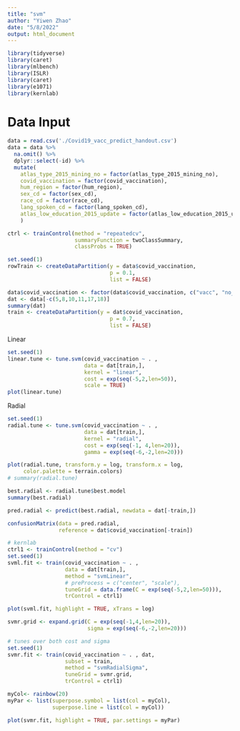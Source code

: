```yaml
---
title: "svm"
author: "Yiwen Zhao"
date: "5/8/2022"
output: html_document
---
```


```r
library(tidyverse)
library(caret)
library(mlbench)
library(ISLR)
library(caret)
library(e1071)
library(kernlab)
```

# Data Input

```r
data = read.csv('./Covid19_vacc_predict_handout.csv')
data = data %>% 
  na.omit() %>% 
  dplyr::select(-id) %>% 
  mutate(
    atlas_type_2015_mining_no = factor(atlas_type_2015_mining_no),
    covid_vaccination = factor(covid_vaccination),
    hum_region = factor(hum_region),
    sex_cd = factor(sex_cd),
    race_cd = factor(race_cd),
    lang_spoken_cd = factor(lang_spoken_cd),
    atlas_low_education_2015_update = factor(atlas_low_education_2015_update)
    )

ctrl <- trainControl(method = "repeatedcv",
                     summaryFunction = twoClassSummary,
                     classProbs = TRUE)

set.seed(1)
rowTrain <- createDataPartition(y = data$covid_vaccination,
                                p = 0.1,
                                list = FALSE)
```




```r
data$covid_vaccination <- factor(data$covid_vaccination, c("vacc", "no_vacc"))
dat <- data[-c(5,8,10,11,17,18)]
summary(dat)
train <- createDataPartition(y = dat$covid_vaccination,
                                p = 0.7,
                                list = FALSE)
```

Linear
```r
set.seed(1)
linear.tune <- tune.svm(covid_vaccination ~ . , 
                        data = dat[train,], 
                        kernel = "linear", 
                        cost = exp(seq(-5,2,len=50)),
                        scale = TRUE)
plot(linear.tune)
```


Radial
```r
set.seed(1)
radial.tune <- tune.svm(covid_vaccination ~ . , 
                        data = dat[train,], 
                        kernel = "radial", 
                        cost = exp(seq(-1, 4,len=20)),
                        gamma = exp(seq(-6,-2,len=20)))

plot(radial.tune, transform.y = log, transform.x = log, 
     color.palette = terrain.colors)
# summary(radial.tune)

best.radial <- radial.tune$best.model
summary(best.radial)

pred.radial <- predict(best.radial, newdata = dat[-train,])

confusionMatrix(data = pred.radial, 
                reference = dat$covid_vaccination[-train])
```

```r
# kernlab
ctrl1 <- trainControl(method = "cv")
set.seed(1)
svml.fit <- train(covid_vaccination ~ . , 
                  data = dat[train,], 
                  method = "svmLinear",
                  # preProcess = c("center", "scale"),
                  tuneGrid = data.frame(C = exp(seq(-5,2,len=50))),
                  trControl = ctrl1)

plot(svml.fit, highlight = TRUE, xTrans = log)
```

```r
svmr.grid <- expand.grid(C = exp(seq(-1,4,len=20)),
                         sigma = exp(seq(-6,-2,len=20)))

# tunes over both cost and sigma
set.seed(1)             
svmr.fit <- train(covid_vaccination ~ . , dat, 
                  subset = train,
                  method = "svmRadialSigma",
                  tuneGrid = svmr.grid,
                  trControl = ctrl1)

myCol<- rainbow(20)
myPar <- list(superpose.symbol = list(col = myCol),
              superpose.line = list(col = myCol))

plot(svmr.fit, highlight = TRUE, par.settings = myPar)
```

